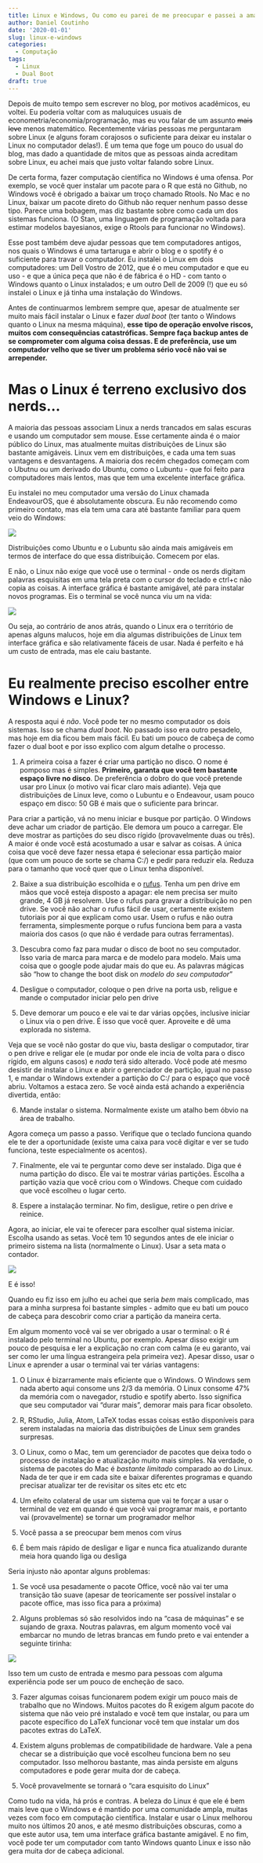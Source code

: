 ```yaml
---
title: Linux e Windows, Ou como eu parei de me preocupar e passei a amar o dual boot
author: Daniel Coutinho
date: '2020-01-01'
slug: linux-e-windows
categories:
  - Computação
tags:
  - Linux
  - Dual Boot
draft: true
---
```


Depois de muito tempo sem escrever no blog, por motivos acadêmicos, eu voltei. Eu poderia voltar com as maluquices usuais de econometria/economia/programação, mas eu vou falar de um assunto ~~mais leve~~ menos matemático. Recentemente várias pessoas me perguntaram sobre Linux (e alguns foram corajosos o suficiente para deixar eu instalar o Linux no computador delas!). É um tema que foge um pouco do usual do blog, mas dado a quantidade de mitos que as pessoas ainda acreditam sobre Linux, eu achei mais que justo voltar falando sobre Linux. 

De certa forma, fazer computação científica no Windows é uma ofensa. Por exemplo, se você quer instalar um pacote para o R que está no Github, no Windows você é obrigado a baixar um troço chamado Rtools. No Mac e no Linux, baixar um pacote direto do Github não requer nenhum passo desse tipo. Parece uma bobagem, mas diz bastante sobre como cada um dos sistemas funciona. (O Stan, uma linguagem de programação voltada para estimar modelos bayesianos, exige o Rtools para funcionar no Windows). 

Esse post também deve ajudar pessoas que tem computadores antigos, nos quais o Windows é uma tartaruga e abrir o blog e o spotify é o suficiente para travar o computador. Eu instalei o Linux em dois computadores: um Dell Vostro de 2012, que é o meu computador e que eu uso - e que a única peça que não é de fábrica é o HD - com tanto o Windows quanto o Linux instalados; e um outro Dell de 2009 (!) que eu só instalei o Linux e já tinha uma instalação do Windows. 

Antes de continuarmos lembrem sempre que, apesar de atualmente ser muito mais fácil instalar o Linux e fazer _dual boot_ (ter tanto o Windows quanto o Linux na mesma máquina), **esse tipo de operação envolve riscos, muitos com consequências catastróficas. Sempre faça backup antes de se comprometer com alguma coisa dessas. E de preferência, use um computador velho que se tiver um problema sério você não vai se arrepender.**

# Mas o Linux é terreno exclusivo dos nerds...

A maioria das pessoas associam Linux a nerds trancados em salas escuras e usando um computador sem mouse. Esse certamente ainda é o maior público do Linux, mas atualmente muitas distribuições de Linux são bastante amigáveis. Linux vem em distribuições, e cada uma tem suas vantagens e desvantagens. A maioria dos recém chegados começam com o Ubutnu ou um derivado do Ubuntu, como o Lubuntu - que foi feito para computadores mais lentos, mas que tem uma excelente interface gráfica. 

Eu instalei no meu computador uma versão do Linux chamada EndeavourOS, que é absolutamente obscura. Eu não recomendo como primeiro contato, mas ela tem uma cara até bastante familiar para quem veio do Windows:

![](/post/linux/linux.png)

Distribuições como Ubuntu e o Lubuntu são ainda mais amigáveis em termos de interface do que essa distribuição. Comecem por elas.

E não, o Linux não exige que você use o terminal - onde os nerds digitam palavras esquisitas em uma tela preta com o cursor do teclado e ctrl+c não copia as coisas. A interface gráfica é bastante amigável, até para instalar novos programas. Eis o terminal se você nunca viu um na vida: 

![](/post/linux/terminal.png)

Ou seja, ao contrário de anos atrás, quando o Linux era o território de apenas alguns malucos, hoje em dia algumas distribuições de Linux tem interface gráfica e são relativamente fáceis de usar. Nada é perfeito e há um custo de entrada, mas ele caiu bastante. 

# Eu realmente preciso escolher entre Windows e Linux?

A resposta aqui é _não_. Você pode ter no mesmo computador os dois sistemas. Isso se chama _dual boot_. No passado isso era outro pesadelo, mas hoje em dia ficou bem mais fácil. Eu bati um pouco de cabeça de como fazer o dual boot e por isso explico com algum detalhe o processo.

1. A primeira coisa a fazer é criar uma partição no disco. O nome é pomposo mas é simples. **Primeiro, garanta que você tem bastante espaço livre no disco**. De preferência o dobro do que você pretende usar pro Linux (o motivo vai ficar claro mais adiante). Veja que distribuições de Linux leve, como o Lubuntu e o Endeavour, usam pouco espaço em disco: 50 GB é mais que o suficiente para brincar. 

Para criar a partição, vá no menu iniciar e busque por partição. O Windows deve achar um criador de partição. Ele demora um pouco a carregar. Ele deve mostrar as partições do seu disco rígido (provavelmente duas ou três). A maior é onde você está acostumado a usar e salvar as coisas. A única coisa que você deve fazer nessa etapa é selecionar essa partição maior (que com um pouco de sorte se chama C:/) e pedir para reduzir ela. Reduza para o tamanho que você quer que o Linux tenha disponível.

2. Baixe a sua distribuição escolhida e o [rufus](https://rufus.ie/). Tenha um pen drive em mãos que você esteja disposto a apagar: ele nem precisa ser muito grande, 4 GB já resolvem. Use o rufus para gravar a distribuição no pen drive. Se você não achar o rufus fácil de usar, certamente existem tutoriais por ai que explicam como usar. Usem o rufus e não outra ferramenta, simplesmente porque o rufus funciona bem para a vasta maioria dos casos (o que não é verdade para outras ferramentas). 

3. Descubra como faz para mudar o disco de boot no seu computador. Isso varia de marca para marca e de modelo para modelo. Mais uma coisa que o google pode ajudar mais do que eu. As palavras mágicas são "how to change the boot disk on _modelo do seu computador_"

4. Desligue o computador, coloque o pen drive na porta usb, religue e mande o computador iniciar pelo pen drive

5. Deve demorar um pouco e ele vai te dar várias opções, inclusive iniciar o Linux via o pen drive. É isso que você quer. Aproveite e dê uma explorada no sistema. 

Veja que se você não gostar do que viu, basta desligar o computador, tirar o pen drive e religar ele (e mudar por onde ele incia de volta para o disco rígido, em alguns casos) e _nada_ terá sido alterado. Você pode até mesmo desistir de instalar o Linux e abrir o gerenciador de partição, igual no passo 1, e mandar o Windows extender a partição do C:/ para o espaço que você abriu. Voltamos a estaca zero. Se você ainda está achando a experiência divertida, então:

6. Mande instalar o sistema. Normalmente existe um atalho bem óbvio na área de trabalho. 

Agora começa um passo a passo. Verifique que o teclado funciona quando ele te der a oportunidade (existe uma caixa para você digitar e ver se tudo funciona, teste especialmente os acentos). 

7. Finalmente, ele vai te perguntar como deve ser instalado. Diga que é numa partição do disco. Ele vai te mostrar várias partições. Escolha a partição vazia que você criou com o Windows. Cheque com cuidado que você escolheu o lugar certo. 

8. Espere a instalação terminar. No fim, desligue, retire o pen drive e reinice.

Agora, ao iniciar, ele vai te oferecer para escolher qual sistema iniciar. Escolha usando as setas. Você tem 10 segundos antes de ele iniciar o primeiro sistema na lista (normalmente o Linux). Usar a seta mata o contador.

![](/post/linux/grub.jpg)

E é isso!

Quando eu fiz isso em julho eu achei que seria _bem_ mais complicado, mas para a minha surpresa foi bastante simples - admito que eu bati um pouco de cabeça para descobrir como criar a partição da maneira certa. 

Em algum momento você vai se ver obrigado a usar o terminal: o R é instalado pelo terminal no Ubuntu, por exemplo. Apesar disso exigir um pouco de pesquisa e ler a explicação no cran com calma (e eu garanto, vai ser como ler uma língua estrangeira pela primeira vez). Apesar disso, usar o Linux e aprender a usar o terminal vai ter várias vantagens:

1. O Linux é bizarramente mais eficiente que o Windows. O Windows sem nada aberto aqui consome uns 2/3 da memória. O Linux consome 47% da memória com o navegador, rstudio e spotify aberto. Isso significa que seu computador vai "durar mais", demorar mais para ficar obsoleto.

2. R, RStudio, Julia, Atom, LaTeX todas essas coisas estão disponíveis para serem instaladas na maioria das distribuições de Linux sem grandes surpresas.

3. O Linux, como o Mac, tem um gerenciador de pacotes que deixa todo o processo de instalação e atualização muito mais simples. Na verdade, o sistema de pacotes do Mac é _bastante limitado_ comparado ao do Linux. Nada de ter que ir em cada site e baixar diferentes programas e quando precisar atualizar ter de revisitar os sites etc etc etc

4. Um efeito colateral de usar um sistema que vai te forçar a usar o terminal de vez em quando é que você vai programar mais, e portanto vai (provavelmente) se tornar um programador melhor

5. Você passa a se preocupar bem menos com vírus

6. É bem mais rápido de desligar e ligar e nunca fica atualizando durante meia hora quando liga ou desliga

Seria injusto não apontar alguns problemas:

1. Se você usa pesadamente o pacote Office, você não vai ter uma transição tão suave (apesar de teoricamente ser possível instalar o pacote office, mas isso fica para a próxima)

2. Alguns problemas só são resolvidos indo na "casa de máquinas" e se sujando de graxa. Noutras palavras, em algum momento você vai embarcar no mundo de letras brancas em fundo preto e vai entender a seguinte tirinha:

![](/post/linux/sudo_boo.jpg)

Isso tem um custo de entrada e mesmo para pessoas com alguma experiência pode ser um pouco de encheção de saco. 

3. Fazer algumas coisas funcionarem podem exigir um pouco mais de trabalho que no Windows. Muitos pacotes do R exigem algum pacote do sistema que não veio pré instalado e você tem que instalar, ou para um pacote específico do LaTeX funcionar você tem que instalar um dos pacotes extras do LaTeX. 

4. Existem alguns problemas de compatibilidade de hardware. Vale a pena checar se a distribuição que você escolheu funciona bem no seu computador. Isso melhorou bastante, mas ainda persiste em alguns computadores e pode gerar muita dor de cabeça.

5. Você provavelmente se tornará o "cara esquisito do Linux"

Como tudo na vida, há prós e contras. A beleza do Linux é que ele é bem mais leve que o Windows e é mantido por uma comunidade ampla, muitas vezes com foco em computação científica. Instalar e usar o Linux melhorou muito nos últimos 20 anos, e até mesmo distribuições obscuras, como a que este autor usa, tem uma interface gráfica bastante amigável. E no fim, você pode ter um computador com tanto Windows quanto Linux e isso não gera muita dor de cabeça adicional.  